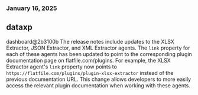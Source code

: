 ### January 16, 2025
## dataxp

dashboard@2b3100b
The release notes include updates to the XLSX Extractor, JSON Extractor, and XML Extractor agents. The `link` property for each of these agents has been updated to point to the corresponding plugin documentation page on flatfile.com/plugins. For example, the XLSX Extractor agent's `link` property now points to `https://flatfile.com/plugins/plugin-xlsx-extractor` instead of the previous documentation URL. This change allows developers to more easily access the relevant plugin documentation when working with these agents.